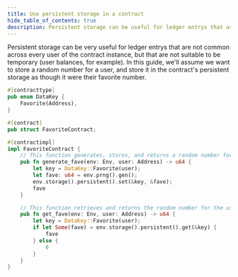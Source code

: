 ```yaml
---
title: Use persistent storage in a contract
hide_table_of_contents: true
description: Persistent storage can be useful for ledger entrys that are not common across every user of the contract instance
---
```


Persistent storage can be very useful for ledger entrys that are not common across every user of the contract instance, but that are not suitable to be temporary (user balances, for example). In this guide, we'll assume we want to store a random number for a user, and store it in the contract's persistent storage as though it were their favorite number.

```rust
#[contracttype]
pub enum DataKey {
    Favorite(Address),
}

#[contract]
pub struct FavoriteContract;

#[contractimpl]
impl FavoriteContract {
    // This function generates, stores, and returns a random number for the user
    pub fn generate_fave(env: Env, user: Address) -> u64 {
        let key = DataKey::Favorite(user);
        let fave: u64 = env.prng().gen();
        env.storage().persistent().set(&key, &fave);
        fave
    }

    // This function retrieves and returns the random number for the user
    pub fn get_fave(env: Env, user: Address) -> u64 {
        let key = DataKey::Favorite(user);
        if let Some(fave) = env.storage().persistent().get(&key) {
            fave
        } else {
            0
        }
    }
}
```

